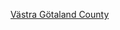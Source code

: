 {{Navbox
| name  = 西約塔蘭省
| title = [[西约塔兰省]][[瑞典市镇|市镇]]及治所
| state = {{{state|autocollapse}}}
| image = [[File:Västra Götaland vapen.svg|30px|西約塔蘭省省徽]]
|bodyclass = hlist
|imagestyle = padding-right: .5em;
|titlestyle = background: #b8d2ff;
|belowstyle = background: #e6f2ff;

| group1 = 市镇
|  list1 =
* [[阿勒市]]
* [[阿灵索斯市]]
* [[奥莫尔市]]
* [[本茨福什市]]
* [[博勒比格德市]]
* [[布罗斯市]]
* [[达尔斯埃德市]]
* [[埃松阿市]]
* [[法尔雪平市]]
* [[费里耶兰达市]]
* [[约特讷市]]
* [[哥德堡市]]
* [[格赖斯托普市]]
* [[古尔斯蓬市]]
* [[海吕达市]]
* [[海尔利永阿市]]
* [[尤城市]]
* [[卡尔斯堡市]]
* [[孔艾尔夫市]]
* [[莱鲁姆市]]
* [[利德雪平市]]
* [[小埃德市]]
* [[吕瑟希尔市]]
* [[玛丽斯塔德市]]
* [[马克市]]
* [[梅勒吕德市]]
* [[默恩达尔市]]
* [[蒙克达尔市]]
* [[厄克勒市]]
* [[乌鲁斯特市]]
* [[帕蒂勒市]]
* [[斯卡拉市]]
* [[舍夫德市]]
* [[索特内斯市]]
* [[斯泰农松德市]]
* [[斯特伦斯塔德市]]
* [[斯文永阿市]]
* [[塔努姆市]]
* [[蒂布鲁市]]
* [[蒂达霍尔姆市]]
* [[雪恩市]]
* [[特勒布达市]]
* [[特拉讷穆市]]
* [[特罗尔海坦市]]
* [[乌德瓦拉市]]
* [[乌尔里瑟港市]]
* [[维纳什堡市]]
* [[瓦拉市]]
* [[沃尔高达市]]

| group2 = 市镇治所
|  list2 =
* [[阿灵索斯]]
* [[奧莫爾]]
* [[本茨福什]]
* [[博勒比格德]]
* [[布羅斯]]
* [[埃德 (瑞典)|埃德]]
* [[法爾雪平]]
* [[費里耶蘭達]]
* [[約特訥]]
* [[哥德堡]]
* [[格賴斯托普]]
* [[古爾斯蓬]]和[[霍瓦 (瑞典)|霍瓦]]
* [[海農]]
* [[海爾利永阿]]
* [[尤城]]
* [[卡爾斯堡]]
* [[欣納]]
* [[孔艾尔夫]]
* [[孔斯港]]
* [[萊魯姆]]
* [[利德雪平]]
* [[小埃德]]
* [[呂瑟希爾]]
* [[瑪麗斯塔德]]
* [[梅勒呂德]]
* [[默恩達爾]]
* [[默恩呂克]]
* [[蒙克達爾]]
* [[Nödinge-Nol]]
* [[諾瑟布魯]]
* [[厄克勒]]
* [[帕蒂勒市]]
* [[斯卡拉 (瑞典)|斯卡拉]]
* [[謝爾港]]
* [[舍夫德]]
* [[斯泰農松德]]
* [[斯特伦斯塔德]]
* [[斯文永阿]]
* [[塔努姆斯海德]]
* [[蒂布魯]]
* [[蒂達霍爾姆]]
* [[特勒布達]]
* [[特拉訥穆]]
* [[特羅爾海坦]]
* [[乌德瓦拉]]
* [[烏爾里瑟港]]
* [[維納什堡]]
* [[瓦拉 (瑞典)|瓦拉]]
* [[沃爾高達]]

| below =
* [[瑞典省份]]
* [[瑞典]]

}}<noinclude>
{{collapsible option}}

[[Category:瑞典市镇模板|Västra Götaland County]]
</noinclude>